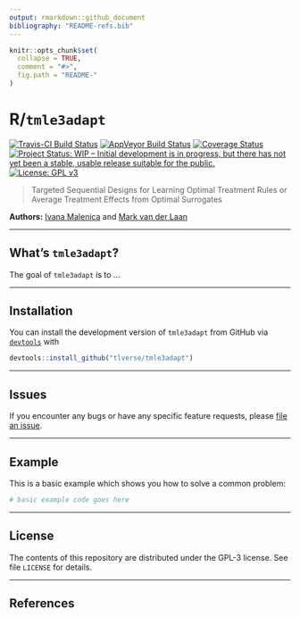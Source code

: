 ```yaml
---
output: rmarkdown::github_document
bibliography: "README-refs.bib"
---
```


<!-- README.md is generated from README.Rmd. Please edit that file -->

```r
knitr::opts_chunk$set(
  collapse = TRUE,
  comment = "#>",
  fig.path = "README-"
)
```

# R/`tmle3adapt`

[![Travis-CI Build Status](https://travis-ci.org/tlverse/tmle3adapt.svg?branch=master)](https://travis-ci.org/tlverse/tmle3adapt)
[![AppVeyor Build  Status](https://ci.appveyor.com/api/projects/status/github/tlverse/tmle3adapt?branch=master&svg=true)](https://ci.appveyor.com/project/podTockom/tmle3adapt)
[![Coverage Status](https://img.shields.io/codecov/c/github/tlverse/tmle3adapt/master.svg)](https://codecov.io/github/tlverse/tmle3adapt?branch=master)
[![Project Status: WIP – Initial development is in progress, but there has not yet been a stable, usable release suitable for the public.](https://www.repostatus.org/badges/latest/wip.svg)](https://www.repostatus.org/#wip)
[![License: GPL v3](https://img.shields.io/badge/License-GPL%20v3-blue.svg)](http://www.gnu.org/licenses/gpl-3.0)

> Targeted Sequential Designs for Learning Optimal Treatment Rules or Average
> Treatment Effects from Optimal Surrogates

__Authors:__ [Ivana Malenica](https://github.com/podTockom) and [Mark van der
Laan](https://vanderlaan-lab.org)

---

## What's `tmle3adapt`?

The goal of `tmle3adapt` is to ...

---

## Installation

You can install the development version of `tmle3adapt` from GitHub via
[`devtools`](https://www.rstudio.com/products/rpackages/devtools/) with

```r
devtools::install_github("tlverse/tmle3adapt")
```

---

## Issues

If you encounter any bugs or have any specific feature requests, please [file an
issue](https://github.com/tlverse/tmle3adapt/issues).

---

## Example

This is a basic example which shows you how to solve a common problem:

```r
# basic example code goes here
```

---

## License

The contents of this repository are distributed under the GPL-3 license. See
file `LICENSE` for details.

---

## References

